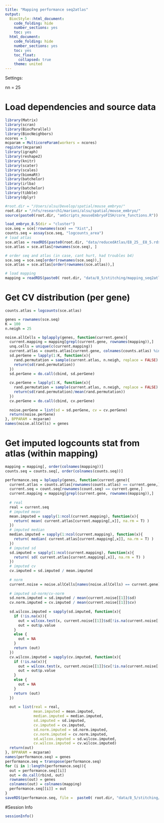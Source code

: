 ```yaml
---
title: "Mapping performance seq2atlas"
output:
  BiocStyle::html_document:
    code_folding: hide
    number_sections: yes
    toc: yes  
  html_document:
    code_folding: hide
    number_sections: yes
    toc: yes
    toc_float:
      collapsed: true
    theme: united
---
```


Settings:

nn = 25

# Load dependencies and source data

```r

library(Matrix)
library(scran)
library(BiocParallel)
library(BiocNeighbors)
ncores = 5
mcparam = MulticoreParam(workers = ncores)
register(mcparam)
library(igraph)
library(reshape2)
library(knitr)
library(scater)
library(scales)
library(biomaRt)
library(batchelor)
library(irlba)
library(batchelor)
library(tibble)
library(dplyr)

#root.dir = "/Users/alsu/Develop/spatial/mouse_embryo/"
root.dir = "/nfs/research1/marioni/alsu/spatial/mouse_embryo/"
source(paste0(root.dir, "amScripts_mouseEmbryoFISH/core_functions.R"))

load_embryo_8.5(dir = "cluster")
sce.seq = sce[!rownames(sce) == "Xist",]
counts.seq = assay(sce.seq, "logcounts_area")
# load atlas 
sce.atlas = readRDS(paste0(root.dir, "data/reducedAtlas/E8_25__E8_5.rds"))
sce.atlas = sce.atlas[rownames(sce.seq), ]

# order seq and atlas (in case, cant hurt, had troubles b4)
sce.seq = sce.seq[order(rownames(sce.seq)),]
sce.atlas = sce.atlas[order(rownames(sce.atlas)),]

# load mapping
mapping = readRDS(paste0( root.dir, "data/8_5/stitching/mapping_seq2atlas.rds"))

```

# Get CV distribution (per gene)

```r

counts.atlas = logcounts(sce.atlas)

genes = rownames(sce.seq)
K = 100
n.neigh = 25

noise.allCells = bplapply(genes, function(current.gene){
  current.mapping = mapping[grepl(current.gene, rownames(mapping)),]
  unq.cells = unique(c(current.mapping))
  current.atlas = counts.atlas[current.gene, colnames(counts.atlas) %in% unq.cells]
  sd.perGene = lapply(1:K, function(x){
    rand.permutation = sample(current.atlas, n.neigh, replace = FALSE)
    return(sd(rand.permutation))
  })
  sd.perGene = do.call(cbind, sd.perGene)
  
  cv.perGene = lapply(1:K, function(x){
    rand.permutation = sample(current.atlas, n.neigh, replace = FALSE)
    return(sd(rand.permutation)/mean(rand.permutation))
  })
  cv.perGene = do.call(cbind, cv.perGene)
  
  noise.perGene = list(sd = sd.perGene, cv = cv.perGene)
  return(noise.perGene)
}, BPPARAM = mcparam)
names(noise.allCells) = genes


```

# Get imputed logcounts stat from atlas (within mapping) 

```r

mapping = mapping[, order(colnames(mapping))]
counts.seq = counts.seq[, order(colnames(counts.seq))]

performance.seq = bplapply(genes, function(current.gene){
  current.atlas = counts.atlas[rownames(counts.atlas) == current.gene,]
  current.seq = count.seq[rownames(count.seq) == current.gene,]
  current.mapping = mapping[grepl(current.gene, rownames(mapping)),]
  
  # real 
  real = current.seq
  # imputed mean
  mean.imputed = sapply(1:ncol(current.mapping), function(x){
    return( mean( current.atlas[current.mapping[,x]], na.rm = T) )
  })
  # imputed median
  median.imputed = sapply(1:ncol(current.mapping), function(x){
    return( median( current.atlas[current.mapping[,x]], na.rm = T) )
  })
  # imputed sd
  sd.imputed = sapply(1:ncol(current.mapping), function(x){
    return( sd( current.atlas[current.mapping[,x]], na.rm = T) )
  })
  # imputed cv
  cv.imputed = sd.imputed / mean.imputed
  
  # norm
  current.noise = noise.allCells[names(noise.allCells) == current.gene]
  
  # imputed sd-norm/cv-norm
  sd.norm.imputed = sd.imputed / mean(current.noise[[1]]$sd)
  cv.norm.imputed = cv.imputed / mean(current.noise[[1]]$cv)
  
  sd.wilcox.imputed = sapply(sd.imputed, function(x){
    if (!is.na(x)){
      out = wilcox.test(x, current.noise[[1]]$sd[!is.na(current.noise[[1]]$sd)])
      out = out$p.value
    } 
    else {
      out = NA
    }
    return (out)
  })
  cv.wilcox.imputed = sapply(cv.imputed, function(x){
    if (!is.na(x)){
      out = wilcox.test(x, current.noise[[1]]$cv[!is.na(current.noise[[1]]$cv)])
      out = out$p.value
    } 
    else {
      out = NA
    }
    return (out)
  })
  
  out = list(real = real,
             mean.imputed = mean.imputed,
             median.imputed = median.imputed,
             sd.imputed = sd.imputed, 
             cv.imputed = cv.imputed,
             sd.norm.imputed = sd.norm.imputed,
             cv.norm.imputed = cv.norm.imputed,
             sd.wilcox.imputed = sd.wilcox.imputed,
             cv.wilcox.imputed = cv.wilcox.imputed)
  return(out)
}, BPPARAM = mcparam)
names(performance.seq) = genes
performance.seq = transpose(performance.seq)
for (i in 1:length(performance.seq)){
  out = performance.seq[[i]]
  out = do.call(rbind, out)
  rownames(out) = genes
  colnames(out) = colnames(mapping)
  performance.seq[[i]] = out
}
saveRDS(performance.seq, file =  paste0( root.dir, "data/8_5/stitching/performance_seq2atlas.rds"))

```


#Session Info

```r

sessionInfo()

```
